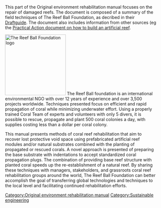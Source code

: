 This part of the Original environment rehabilitation manual focuses on the repair of damaged reefs.
The document is composed of a summary of the field techniques of The Reef Ball Foundation, as decribed in their [http://www.reefball.org/index.html Draftguide]. The document also includes information from other sources (eg the [http://www.howtopedia.org/en/How_to_Build_an_Artificial_Reef Practical Action document on how to build an artificial reef].

[[Image:Reef_Ball_Foundation_logo.jpg|thumb|right|200px|The Reef Ball Foundation logo]]
The Reef Ball foundation is an international environmental NGO with over 12 years of experience and over 3,500 projects worldwide.  Techniques presented focus on efficient and rapid propagation of coral while minimizing underwater effort.   Using a properly trained Coral Team of experts and volunteers with only 5 divers, it is possible to rescue, propagate and plant 500 coral colonies a day, with supplies costing less than a dollar per coral colony.  

This manual presents methods of coral reef rehabilitation that aim to recover lost protective
void space using prefabricated artificial reef modules and/or natural substrates combined with the  planting of propagated or rescued corals.  A novel approach is presented of preparing the base substrate with indentations to accept standardized coral propagation plugs.  The combination of providing base reef structure with planted coral speeds up the re-establishment of a natural reef.  
By sharing these techniques with managers, stakeholders, and grassroots coral reef rehabilitation groups around the world, The Reef Ball Foundation can better accomplish the goal of transferring global technologies and techniques to the local level and facilitating continued rehabilitation efforts.

[[Category:Original environment rehabilitation manual]]
[[Category:Sustainable engineering]]